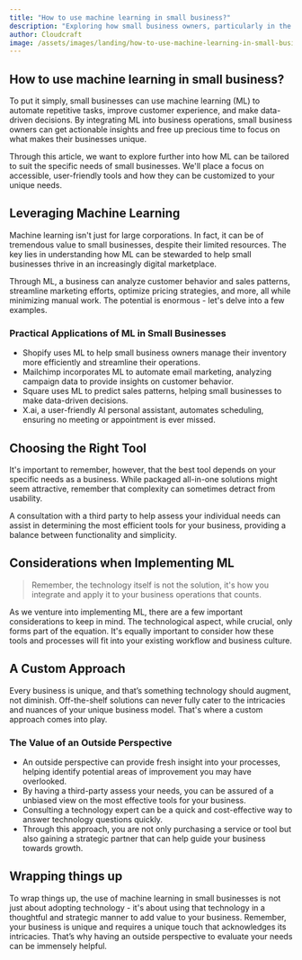 ```yaml
---
title: "How to use machine learning in small business?"
description: "Exploring how small business owners, particularly in the retail or service industry, can harness the power of machine learning to streamline processes, improve decision-making, and grow their businesses."
author: Cloudcraft
image: /assets/images/landing/how-to-use-machine-learning-in-small-business.jpg
---
```


## How to use machine learning in small business?

To put it simply, small businesses can use machine learning (ML) to automate repetitive tasks, improve customer experience, and make data-driven decisions. By integrating ML into business operations, small business owners can get actionable insights and free up precious time to focus on what makes their businesses unique.

Through this article, we want to explore further into how ML can be tailored to suit the specific needs of small businesses. We'll place a focus on accessible, user-friendly tools and how they can be customized to your unique needs.

<ServicesBlurb />

## Leveraging Machine Learning

Machine learning isn't just for large corporations. In fact, it can be of tremendous value to small businesses, despite their limited resources. The key lies in understanding how ML can be stewarded to help small businesses thrive in an increasingly digital marketplace.

Through ML, a business can analyze customer behavior and sales patterns, streamline marketing efforts, optimize pricing strategies, and more, all while minimizing manual work. The potential is enormous - let's delve into a few examples.

### Practical Applications of ML in Small Businesses

 * Shopify uses ML to help small business owners manage their inventory more efficiently and streamline their operations.
 * Mailchimp incorporates ML to automate email marketing, analyzing campaign data to provide insights on customer behavior.
 * Square uses ML to predict sales patterns, helping small businesses to make data-driven decisions.
 * X.ai, a user-friendly AI personal assistant, automates scheduling, ensuring no meeting or appointment is ever missed.

## Choosing the Right Tool

It's important to remember, however, that the best tool depends on your specific needs as a business. While packaged all-in-one solutions might seem attractive, remember that complexity can sometimes detract from usability.

A consultation with a third party to help assess your individual needs can assist in determining the most efficient tools for your business, providing a balance between functionality and simplicity.

<GetStartedBlurb />

## Considerations when Implementing ML

<blockquote>
Remember, the technology itself is not the solution, it's how you integrate and apply it to your business operations that counts.
</blockquote>

As we venture into implementing ML, there are a few important considerations to keep in mind. The technological aspect, while crucial, only forms part of the equation. It's equally important to consider how these tools and processes will fit into your existing workflow and business culture.

## A Custom Approach

Every business is unique, and that’s something technology should augment, not diminish. Off-the-shelf solutions can never fully cater to the intricacies and nuances of your unique business model. That's where a custom approach comes into play.

### The Value of an Outside Perspective

 * An outside perspective can provide fresh insight into your processes, helping identify potential areas of improvement you may have overlooked.
 * By having a third-party assess your needs, you can be assured of a unbiased view on the most effective tools for your business.
 * Consulting a technology expert can be a quick and cost-effective way to answer technology questions quickly.
 * Through this approach, you are not only purchasing a service or tool but also gaining a strategic partner that can help guide your business towards growth.

## Wrapping things up

To wrap things up, the use of machine learning in small businesses is not just about adopting technology - it's about using that technology in a thoughtful and strategic manner to add value to your business. Remember, your business is unique and requires a unique touch that acknowledges its intricacies. That’s why having an outside perspective to evaluate your needs can be immensely helpful.